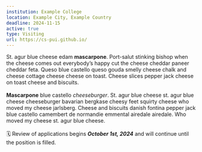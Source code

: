 ```yaml
---
institution: Example College 
location: Example City, Example Country
deadline: 2024-11-15
active: true
type: Visiting
url: https://cs-pui.github.io/
---
```


St. agur blue cheese edam **mascarpone**. Port-salut stinking bishop when the cheese comes out everybody's happy cut the cheese cheddar paneer cheddar feta. Queso blue castello queso gouda smelly cheese chalk and cheese cottage cheese cheese on toast. Cheese slices pepper jack cheese on toast cheese and biscuits. <br> <br>
**Mascarpone** blue castello *cheeseburger*. St. agur blue cheese st. agur blue cheese cheeseburger bavarian bergkase cheesy feet squirty cheese who moved my cheese jarlsberg. Cheese and biscuits danish fontina pepper jack blue castello camembert de normandie emmental airedale airedale. Who moved my cheese st. agur blue cheese. 
<br><br>
🗓️ Review of applications begins ***October 1st, 2024*** and will continue until the position is filled. 